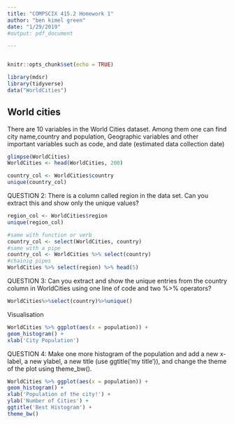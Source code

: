 ```yaml
---
title: "COMPSCIX 415.2 Homework 1"
author: "ben kimel green"
date: "1/29/2019"
#output: pdf_document

---
```

```r
```
```r
knitr::opts_chunk$set(echo = TRUE)

library(mdsr)
library(tidyverse)
data("WorldCities")

```
World cities
---
There are 10 variables in the World Cities dataset. Among them one can find city name,country and population, Geographic variables and other important variables such as code, and date (estimated data collection date)
```r
glimpse(WorldCities)
WorldCities <- head(WorldCities, 200) 
```
```r
country_col <- WorldCities$country
unique(country_col)
```
QUESTION 2: There is a column called region in the data set. Can you extract this and show
only the unique values? 
```r
region_col <- WorldCities$region
unique(region_col)
```

```r
#same with function or verb
country_col <- select(WorldCities, country)
#same with a pipe
country_col <- WorldCities %>% select(country)
#chainig pipes
WorldCities %>% select(region) %>% head(5)
```
QUESTION 3: Can you extract and show the unique entries from the country column in
WorldCities using one line of code and two %>% operators? 
```r
WorldCities%>%select(country)%>%unique()
```
Visualisation
```r
WorldCities %>% ggplot(aes(x = population)) +
geom_histogram() +
xlab('City Population')
```
QUESTION 4: Make one more histogram of the population and add a new x-label, a new ylabel, a new title (use ggtitle('my title')), and change the theme of the plot using theme_bw().
```r
WorldCities %>% ggplot(aes(x = population)) +
geom_histogram() +
xlab('Population of the city!') +
ylab('Number of Cities') +
ggtitle('Best Histogram') +
theme_bw()
```